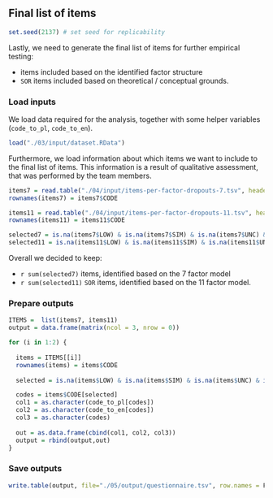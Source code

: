 ## Final list of items

```r
set.seed(2137) # set seed for replicability
```

Lastly, we need to generate the final list of items for further empirical testing:

* items included based on the identified factor structure
* `SOR` items included based on theoretical / conceptual grounds.

### Load inputs

We load data required for the analysis, together with some helper variables (`code_to_pl`, `code_to_en`).

``` r
load("./03/input/dataset.RData")
```

Furthermore, we load information about which items we want to include to the final list of items. This information is a result of qualitative assessment, that was performed by the team members.

``` r
items7 = read.table("./04/input/items-per-factor-dropouts-7.tsv", header = T, sep = "\t", encoding = "UTF-8")
rownames(items7) = items7$CODE

items11 = read.table("./04/input/items-per-factor-dropouts-11.tsv", header = T, sep = "\t", encoding = "UTF-8")
rownames(items11) = items11$CODE
```

``` r
selected7 = is.na(items7$LOW) & is.na(items7$SIM) & is.na(items7$UNC) & is.na(items7$EMO)
selected11 = is.na(items11$LOW) & is.na(items11$SIM) & is.na(items11$UNC) & is.na(items11$EMO)
```

Overall we decided to keep:

* `r sum(selected7)` items, identified based on the 7 factor model
* `r sum(selected11)` `SOR` items, identified based on the 11 factor model.

### Prepare outputs

``` r
ITEMS =  list(items7, items11)
output = data.frame(matrix(ncol = 3, nrow = 0))

for (i in 1:2) {
  
  items = ITEMS[[i]]
  rownames(items) = items$CODE
  
  selected = is.na(items$LOW) & is.na(items$SIM) & is.na(items$UNC) & is.na(items$EMO)

  codes = items$CODE[selected]
  col1 = as.character(code_to_pl[codes])
  col2 = as.character(code_to_en[codes])
  col3 = as.character(codes)
  
  out = as.data.frame(cbind(col1, col2, col3))
  output = rbind(output,out)
}
```

### Save outputs

``` r
write.table(output, file="./05/output/questionnaire.tsv", row.names = F, col.names = F, sep='\t', fileEncoding = "UTF-8")
```